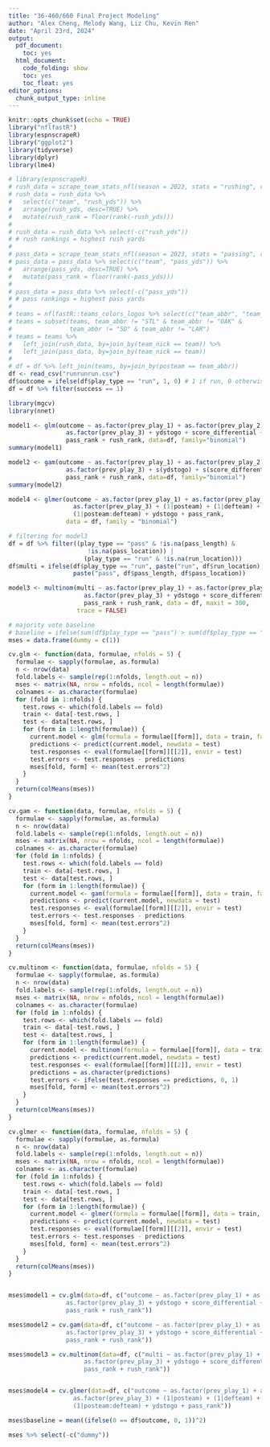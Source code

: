 ```yaml
---
title: "36-460/660 Final Project Modeling"
author: "Alex Cheng, Melody Wang, Liz Chu, Kevin Ren"
date: "April 23rd, 2024"
output:
  pdf_document:
    toc: yes
  html_document:
    code_folding: show
    toc: yes
    toc_float: yes
editor_options:
  chunk_output_type: inline
---
```


```r
knitr::opts_chunk$set(echo = TRUE)
library("nflfastR")
library(espnscrapeR)
library("ggplot2")
library(tidyverse)
library(dplyr)
library(lme4)
```

```r

# library(espnscrapeR)
# rush_data = scrape_team_stats_nfl(season = 2023, stats = "rushing", role = "offense")
# rush_data = rush_data %>% 
#   select(c("team", "rush_yds")) %>% 
#   arrange(rush_yds, desc=TRUE) %>% 
#   mutate(rush_rank = floor(rank(-rush_yds)))
# 
# rush_data = rush_data %>% select(-c("rush_yds"))
# # rush rankings = highest rush yards
# 
# pass_data = scrape_team_stats_nfl(season = 2023, stats = "passing", role = "offense")
# pass_data = pass_data %>% select(c("team", "pass_yds")) %>% 
#   arrange(pass_yds, desc=TRUE) %>% 
#   mutate(pass_rank = floor(rank(-pass_yds)))
# 
# pass_data = pass_data %>% select(-c("pass_yds"))
# # pass rankings = highest pass yards
# 
# teams = nflfastR::teams_colors_logos %>% select(c("team_abbr", "team_nick"))
# teams = subset(teams, team_abbr != "STL" & team_abbr != "OAK" &
#                team_abbr != "SD" & team_abbr != "LAR")
# teams = teams %>% 
#   left_join(rush_data, by=join_by(team_nick == team)) %>%
#   left_join(pass_data, by=join_by(team_nick == team))
# 
# df = df %>% left_join(teams, by=join_by(posteam == team_abbr))
df <- read_csv("runrunrun.csv")
df$outcome = ifelse(df$play_type == "run", 1, 0) # 1 if run, 0 otherwise (pass)
df = df %>% filter(success == 1)

library(mgcv)
library(nnet)

```

```r
model1 <- glm(outcome ~ as.factor(prev_play_1) + as.factor(prev_play_2) + 
                as.factor(prev_play_3) + ydstogo + score_differential + 
                pass_rank + rush_rank, data=df, family="binomial")
summary(model1)
```

```r
model2 <- gam(outcome ~ as.factor(prev_play_1) + as.factor(prev_play_2) + 
                as.factor(prev_play_3) + s(ydstogo) + s(score_differential) + 
                pass_rank + rush_rank, data=df, family="binomial")
summary(model2)
```

```r
model4 <- glmer(outcome ~ as.factor(prev_play_1) + as.factor(prev_play_2) + 
                  as.factor(prev_play_3) + (1|posteam) + (1|defteam) + 
                  (1|posteam:defteam) + ydstogo + pass_rank, 
                data = df, family = "binomial")
```

```r
# filtering for model3
df = df %>% filter((play_type == "pass" & !is.na(pass_length) & 
                      !is.na(pass_location)) | 
                     (play_type == "run" & !is.na(run_location)))
df$multi = ifelse(df$play_type == "run", paste("run", df$run_location), 
                  paste("pass", df$pass_length, df$pass_location))

model3 <- multinom(multi ~ as.factor(prev_play_1) + as.factor(prev_play_2) + 
                     as.factor(prev_play_3) + ydstogo + score_differential + 
                     pass_rank + rush_rank, data = df, maxit = 300, 
                   trace = FALSE)
```

```r
# majority vote baseline
# baseline = ifelse(sum(df$play_type == "pass") > sum(df$play_type == "run"), "pass", "run")
mses = data.frame(dummy = c(1))

cv.glm <- function(data, formulae, nfolds = 5) { 
  formulae <- sapply(formulae, as.formula)
  n <- nrow(data)
  fold.labels <- sample(rep(1:nfolds, length.out = n))
  mses <- matrix(NA, nrow = nfolds, ncol = length(formulae))
  colnames <- as.character(formulae)
  for (fold in 1:nfolds) {
    test.rows <- which(fold.labels == fold)
    train <- data[-test.rows, ]
    test <- data[test.rows, ]
    for (form in 1:length(formulae)) {
      current.model <- glm(formula = formulae[[form]], data = train, family = "binomial")
      predictions <- predict(current.model, newdata = test)
      test.responses <- eval(formulae[[form]][[2]], envir = test)
      test.errors <- test.responses - predictions
      mses[fold, form] <- mean(test.errors^2)
    }
  }
  return(colMeans(mses))
}

cv.gam <- function(data, formulae, nfolds = 5) { 
  formulae <- sapply(formulae, as.formula)
  n <- nrow(data)
  fold.labels <- sample(rep(1:nfolds, length.out = n))
  mses <- matrix(NA, nrow = nfolds, ncol = length(formulae))
  colnames <- as.character(formulae)
  for (fold in 1:nfolds) {
    test.rows <- which(fold.labels == fold)
    train <- data[-test.rows, ]
    test <- data[test.rows, ]
    for (form in 1:length(formulae)) {
      current.model <- gam(formula = formulae[[form]], data = train, family = "binomial")
      predictions <- predict(current.model, newdata = test)
      test.responses <- eval(formulae[[form]][[2]], envir = test)
      test.errors <- test.responses - predictions
      mses[fold, form] <- mean(test.errors^2)
    }
  }
  return(colMeans(mses))
}

cv.multinom <- function(data, formulae, nfolds = 5) { 
  formulae <- sapply(formulae, as.formula)
  n <- nrow(data)
  fold.labels <- sample(rep(1:nfolds, length.out = n))
  mses <- matrix(NA, nrow = nfolds, ncol = length(formulae))
  colnames <- as.character(formulae)
  for (fold in 1:nfolds) {
    test.rows <- which(fold.labels == fold)
    train <- data[-test.rows, ]
    test <- data[test.rows, ]
    for (form in 1:length(formulae)) {
      current.model <- multinom(formula = formulae[[form]], data = train, family = "binomial")
      predictions <- predict(current.model, newdata = test)
      test.responses <- eval(formulae[[form]][[2]], envir = test)
      predictions = as.character(predictions)
      test.errors <- ifelse(test.responses == predictions, 0, 1)
      mses[fold, form] <- mean(test.errors^2)
    }
  }
  return(colMeans(mses))
}

cv.glmer <- function(data, formulae, nfolds = 5) { 
  formulae <- sapply(formulae, as.formula)
  n <- nrow(data)
  fold.labels <- sample(rep(1:nfolds, length.out = n))
  mses <- matrix(NA, nrow = nfolds, ncol = length(formulae))
  colnames <- as.character(formulae)
  for (fold in 1:nfolds) {
    test.rows <- which(fold.labels == fold)
    train <- data[-test.rows, ]
    test <- data[test.rows, ]
    for (form in 1:length(formulae)) {
      current.model <- glmer(formula = formulae[[form]], data = train, family = "binomial")
      predictions <- predict(current.model, newdata = test)
      test.responses <- eval(formulae[[form]][[2]], envir = test)
      test.errors <- test.responses - predictions
      mses[fold, form] <- mean(test.errors^2)
    }
  }
  return(colMeans(mses))
}


mses$model1 = cv.glm(data=df, c("outcome ~ as.factor(prev_play_1) + as.factor(prev_play_2) + 
                as.factor(prev_play_3) + ydstogo + score_differential + 
                pass_rank + rush_rank"))

mses$model2 = cv.gam(data=df, c("outcome ~ as.factor(prev_play_1) + as.factor(prev_play_2) + 
                as.factor(prev_play_3) + ydstogo + score_differential + 
                pass_rank + rush_rank"))

mses$model3 = cv.multinom(data=df, c("multi ~ as.factor(prev_play_1) + as.factor(prev_play_2) +
                     as.factor(prev_play_3) + ydstogo + score_differential +
                     pass_rank + rush_rank"))


mses$model4 = cv.glmer(data=df, c("outcome ~ as.factor(prev_play_1) + as.factor(prev_play_2) + 
                  as.factor(prev_play_3) + (1|posteam) + (1|defteam) + 
                  (1|posteam:defteam) + ydstogo + pass_rank"))

mses$baseline = mean((ifelse(0 == df$outcome, 0, 1))^2)

mses %>% select(-c("dummy"))

```





